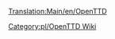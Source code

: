 [[Translation:Main/en/OpenTTD]]
{{en/Bilingual box| Pl
| ---
| A Category for Manual related pages.
Articles that are called by [[Template/pl/Spis treści|Template:Spis treści/Pl]] are automatically placed here.}}


[[Category:pl/OpenTTD Wiki]]